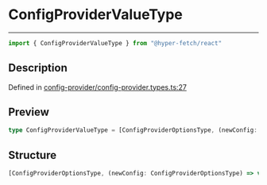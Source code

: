 

# ConfigProviderValueType

<div class="api-docs__separator" data-reactroot="">

---

</div><div class="api-docs__import" data-reactroot="">

```ts
import { ConfigProviderValueType } from "@hyper-fetch/react"
```

</div><div class="api-docs__section">

## Description

</div><div class="api-docs__description"><span class="api-docs__do-not-parse">



</span></div><p class="api-docs__definition">

Defined in [config-provider/config-provider.types.ts:27](https://github.com/BetterTyped/hyper-fetch/blob/cc329b91/packages/react/src/config-provider/config-provider.types.ts#L27)

</p><div class="api-docs__section">

## Preview

</div><div class="api-docs__preview type single">

```ts
type ConfigProviderValueType = [ConfigProviderOptionsType, (newConfig: ConfigProviderOptionsType) => void];
```

</div><div class="api-docs__section">

## Structure

</div><div class="api-docs__returns">

```ts
[ConfigProviderOptionsType, (newConfig: ConfigProviderOptionsType) => void]
```

</div>